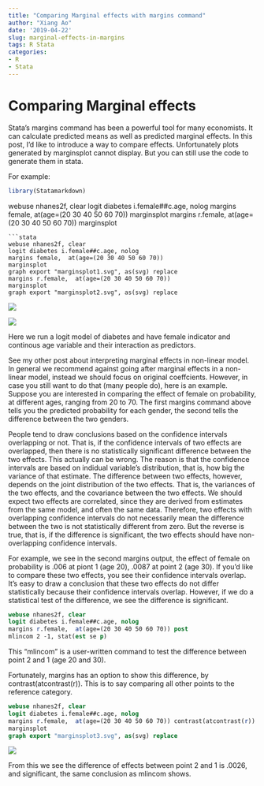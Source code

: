 ```yaml
---
title: "Comparing Marginal effects with margins command"
author: "Xiang Ao"
date: '2019-04-22'
slug: marginal-effects-in-margins
tags: R Stata
categories:
- R
- Stata
---
```


# Comparing Marginal effects 


Stata's margins command has been a powerful tool for many economists.  It can calculate predicted means as well as predicted marginal effects.  In this post, I'd like to introduce a way to compare effects.  Unfortunately plots generated by marginsplot cannot display.  But you can still use the code to generate them in stata.

For example:
```r
library(Statamarkdown)
```
webuse nhanes2f, clear
logit diabetes i.female##c.age, nolog
margins female,  at(age=(20 30 40 50 60 70)) 
marginsplot
margins r.female,  at(age=(20 30 40 50 60 70)) 
marginsplot

```
```stata
webuse nhanes2f, clear
logit diabetes i.female##c.age, nolog
margins female,  at(age=(20 30 40 50 60 70)) 
marginsplot
graph export "marginsplot1.svg", as(svg) replace
margins r.female,  at(age=(20 30 40 50 60 70)) 
marginsplot
graph export "marginsplot2.svg", as(svg) replace
```

![](marginsplot1.svg)

![](marginsplot2.svg)

Here we run a logit model of diabetes and have female indicator and continous age variable and their interaction as predictors.

See my other post about interpreting marginal effects in non-linear model.  In general we recommend against going after marginal effects in a non-linear model, instead we should focus on original coeffcients.  However, in case you still want to do that (many people do), here is an example.  Suppose you are interested in comparing the effect of female on probability, at different ages, ranging from 20 to 70.  The first margins command above tells you the predicted probability for each gender, the second tells the difference between the two genders.  

People tend to draw conclusions based on the confidence intervals overlapping or not.  That is, if the confidence intervals of two effects are overlapped, then there is no statistically significant difference between the two effects.  This actually can be wrong.  The reason is that the confidence intervals are based on indidual variable's distribution, that is, how big the variance of that estimate.  The difference between two effects, however, depends on the joint distribution of the two effects.  That is, the variances of the two effects, and the covariance between the two effects.  We should expect two effects are correlated, since they are derived from estimates from the same model, and often the same data.  Therefore, two effects with overlapping confidence intervals do not necessarily mean the difference between the two is not statistically different from zero.  But the reverse is true, that is, if the difference is significant, the two effects should have non-overlapping confidence intervals.

For example, we see in the second margins output, the effect of female on probability is .006 at piont 1 (age 20), .0087 at point 2 (age 30).  If you'd like to compare these two effects, you see their confidence intervals overlap.  It's easy to draw a conclusion that these two effects do not differ statistically because their confidence intervals overlap.  However, if we do a statistical test of the difference, we see the difference is significant.


```stata
webuse nhanes2f, clear
logit diabetes i.female##c.age, nolog
margins r.female,  at(age=(20 30 40 50 60 70)) post
mlincom 2 -1, stat(est se p)
```

This "mlincom" is a user-written command to test the difference between point 2 and 1 (age 20 and 30).

Fortunately, margins has an option to show this difference, by contrast(atcontrast(r)).  This is to say comparing all other points to the reference category.

```stata
webuse nhanes2f, clear
logit diabetes i.female##c.age, nolog
margins r.female,  at(age=(20 30 40 50 60 70)) contrast(atcontrast(r))
marginsplot
graph export "marginsplot3.svg", as(svg) replace
```

![](marginsplot3.svg)
 

From this we see the difference of effects between point 2 and 1 is .0026, and significant, the same conclusion as mlincom shows.


